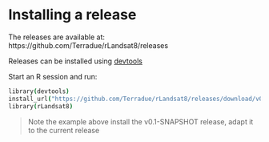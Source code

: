 # Installing a release

The releases are available at: https://github.com/Terradue/rLandsat8/releases

Releases can be installed using [devtools](http://www.rstudio.com/products/rpackages/devtools/)

Start an R session and run:

```coffee
library(devtools)
install_url("https://github.com/Terradue/rLandsat8/releases/download/v0.1-SNAPSHOT/rLandsat8_0.1.0.tar.gz")
library(rLandsat8)
```

> Note the example above install the v0.1-SNAPSHOT release, adapt it to the current release
